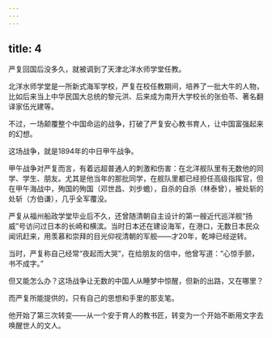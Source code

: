 ```yaml
---
---
---
```

title: 4
---



严复回国后没多久，就被调到了天津北洋水师学堂任教。

北洋水师学堂是一所新式海军学校，严复在校任教期间，培养了一批大牛的人物，比如后来当上中华民国大总统的黎元洪、后来成为南开大学校长的张伯苓、著名翻译家伍光建等。

不过，一场颠覆整个中国命运的战争，打破了严复安心教书育人，让中国富强起来的幻想。

这场战争，就是1894年的中日甲午战争。

甲午战争对严复而言，有着远超普通人的刺激和伤害：在北洋舰队里有无数他的同学、学生、朋友。尤其是他当年的那批同学，在舰队里都已经担任高级指挥官，但在甲午海战中，殉国的殉国（邓世昌、刘步蟾），自杀的自杀（林泰曾），被处斩的处斩（方伯谦），几乎全军覆没。

严复从福州船政学堂毕业后不久，还曾随清朝自主设计的第一艘近代巡洋舰“扬威”号访问过日本的长崎和横滨。当时日本还在建设海军，在港口，无数日本民众闻讯赶来，用羡慕和崇拜的目光仰视清朝的军舰——才20年，乾坤已经逆转。

当时，严复称自己经常“夜起而大哭”，在给朋友的信中，他曾写道：“心惊手颤，书不成字。”

但又能怎么办？这场战争让无数的中国人从睡梦中惊醒，但新的出路，又在哪里？

而严复所能提供的，只有自己的思想和手里的那支笔。

他开始了第三次转变——从一个安于育人的教书匠，转变为一个开始不断用文字去唤醒世人的文人。